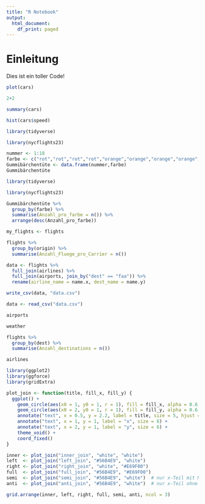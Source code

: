 ```yaml
---
title: "R Notebook"
output:
  html_document:
    df_print: paged
---
```


# Einleitung

Dies ist ein toller Code!

```r
plot(cars)
```

```r
2+2
```

```r
summary(cars)
```
```r
hist(cars$speed)
```

```r
library(tidyverse)
```

```r
library(nycflights23)
```
















```r
nummer <- 1:18
farbe <- c("rot","rot","rot","rot","orange","orange","orange","orange","grün","grün","grün","grün","dunkelrot","dunkelrot","rot","dunkelrot","gelb","gelb")
Gummibärchentüte <- data.frame(nummer,farbe)
Gummibärchentüte
```

```r
library(tidyverse)
```
```r
library(nycflights23)
```


```r
Gummibärchentüte %>%
  group_by(farbe) %>%
  summarise(Anzahl_pro_farbe = n()) %>%
  arrange(desc(Anzahl_pro_farbe))
```

```r
my_flights <- flights
```

```r
flights %>%
  group_by(origin) %>%
  summarise(Anzahl_Fluege_pro_Carrier = n())
```

```r
data <- flights %>%
  full_join(airlines) %>%
  full_join(airports, join_by("dest" == "faa")) %>%
  rename(airline_name = name.x, dest_name = name.y) 
```

```r
write_csv(data, "data.csv")
```

```r
data <- read_csv("data.csv")
```


```r
airports
```

```r
weather
```


```r
flights %>%
  group_by(dest) %>%
  summarise(Anzahl_destinations = n())
```


```r
airlines
```






















```r
library(ggplot2)
library(ggforce)
library(gridExtra)

plot_join <- function(title, fill_x, fill_y) {
  ggplot() +
    geom_circle(aes(x0 = 1, y0 = 1, r = 1), fill = fill_x, alpha = 0.6, color = "black") +
    geom_circle(aes(x0 = 2, y0 = 1, r = 1), fill = fill_y, alpha = 0.6, color = "black") +
    annotate("text", x = 0.5, y = 2.2, label = title, size = 5, hjust = 0) +
    annotate("text", x = 1, y = 1, label = "x", size = 6) +
    annotate("text", x = 2, y = 1, label = "y", size = 6) +
    theme_void() +
    coord_fixed()
}

inner <- plot_join("inner_join", "white", "white")
left  <- plot_join("left_join", "#56B4E9", "white")
right <- plot_join("right_join", "white", "#E69F00")
full  <- plot_join("full_join", "#56B4E9", "#E69F00")
semi  <- plot_join("semi_join", "#56B4E9", "white")  # nur x-Teil mit Match
anti  <- plot_join("anti_join", "#56B4E9", "white")  # nur x-Teil ohne Match

grid.arrange(inner, left, right, full, semi, anti, ncol = 3)
```

